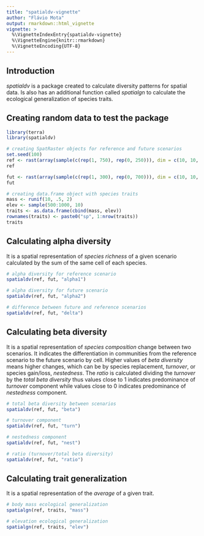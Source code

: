 ```yaml
---
title: "spatialdv-vignette"
author: "Flávio Mota"
output: rmarkdown::html_vignette
vignette: >
  %\VignetteIndexEntry{spatialdv-vignette}
  %\VignetteEngine{knitr::rmarkdown}
  %\VignetteEncoding{UTF-8}
---
```


## Introduction
*spatialdv* is a package created to calculate diversity patterns for spatial data. Is also has an additional function called *spatialgn* to calculate the ecological generalization of species traits.

## Creating random data to test the package
```r
library(terra)
library(spatialdv)

# creating SpatRaster objects for reference and future scenarios
set.seed(100)
ref <- rast(array(sample(c(rep(1, 750), rep(0, 250))), dim = c(10, 10, 10)))
ref

fut <- rast(array(sample(c(rep(1, 300), rep(0, 700))), dim = c(10, 10, 10)))
fut

# creating data.frame object with species traits
mass <- runif(10, .5, 2)
elev <- sample(500:1000, 10)
traits <- as.data.frame(cbind(mass, elev))
rownames(traits) <- paste0("sp", 1:nrow(traits))
traits
```

## Calculating alpha diversity
It is a spatial representation of *species richness* of a given scenario calculated by the sum of the same cell of each species.
```r
# alpha diversity for reference scenario
spatialdv(ref, fut, "alpha1")

# alpha diversity for future scenario
spatialdv(ref, fut, "alpha2")

# difference between future and reference scenarios
spatialdv(ref, fut, "delta")
```

## Calculating beta diversity
It is a spatial representation of *species composition* change between two scenarios. It indicates the differentiation in communities from the reference scenario to the future scenario by cell. Higher values of *beta diversity* means higher changes, which can be by species replacement, *turnover*, or species gain/loss, *nestedness*. The *ratio* is calculated dividing the *turnover* by the *total beta diversity* thus values close to 1 indicates predominance of *turnover* component while values close to 0 indicates predominance of *nestedness* component.
```r
# total beta diversity between scenarios
spatialdv(ref, fut, "beta")

# turnover component
spatialdv(ref, fut, "turn")

# nestedness component
spatialdv(ref, fut, "nest")

# ratio (turnover/total beta diversity)
spatialdv(ref, fut, "ratio")
```

## Calculating trait generalization
It is a spatial representation of the *average* of a given trait.
```r
# body mass ecological generalization
spatialgn(ref, traits, "mass")

# elevation ecological generalization
spatialgn(ref, traits, "elev")
```
